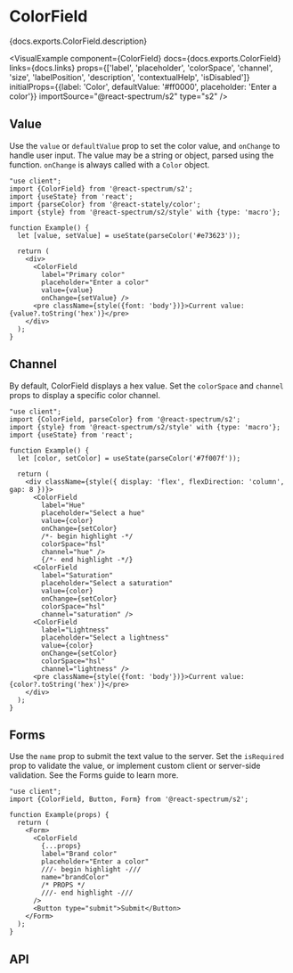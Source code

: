 


# ColorField

<PageDescription>{docs.exports.ColorField.description}</PageDescription>

<VisualExample
  component={ColorField}
  docs={docs.exports.ColorField}
  links={docs.links}
  props={['label', 'placeholder', 'colorSpace', 'channel', 'size', 'labelPosition', 'description', 'contextualHelp', 'isDisabled']}
  initialProps={{label: 'Color', defaultValue: '#ff0000', placeholder: 'Enter a color'}}
  importSource="@react-spectrum/s2"
  type="s2" />

## Value

Use the `value` or `defaultValue` prop to set the color value, and `onChange` to handle user input. The value may be a string or <TypeLink type={docs.exports.Color} links={docs.links} /> object, parsed using the <TypeLink type={docs.exports.parseColor} links={docs.links} /> function. `onChange` is always called with a `Color` object.

```tsx render
"use client";
import {ColorField} from '@react-spectrum/s2';
import {useState} from 'react';
import {parseColor} from '@react-stately/color';
import {style} from '@react-spectrum/s2/style' with {type: 'macro'};

function Example() {
  let [value, setValue] = useState(parseColor('#e73623'));

  return (
    <div>
      <ColorField
        label="Primary color"
        placeholder="Enter a color"
        value={value}
        onChange={setValue} />
      <pre className={style({font: 'body'})}>Current value: {value?.toString('hex')}</pre>
    </div>
  );
}
```

## Channel

By default, ColorField displays a hex value. Set the `colorSpace` and `channel` props to display a specific color channel.

```tsx render
"use client";
import {ColorField, parseColor} from '@react-spectrum/s2';
import {style} from '@react-spectrum/s2/style' with {type: 'macro'};
import {useState} from 'react';

function Example() {
  let [color, setColor] = useState(parseColor('#7f007f'));

  return (
    <div className={style({ display: 'flex', flexDirection: 'column', gap: 8 })}>
      <ColorField
        label="Hue"
        placeholder="Select a hue"
        value={color}
        onChange={setColor}
        /*- begin highlight -*/
        colorSpace="hsl"
        channel="hue" />
        {/*- end highlight -*/}
      <ColorField
        label="Saturation"
        placeholder="Select a saturation"
        value={color}
        onChange={setColor}
        colorSpace="hsl"
        channel="saturation" />
      <ColorField
        label="Lightness"
        placeholder="Select a lightness"
        value={color}
        onChange={setColor}
        colorSpace="hsl"
        channel="lightness" />
      <pre className={style({font: 'body'})}>Current value: {color?.toString('hex')}</pre>
    </div>
  );
}
```

## Forms

Use the `name` prop to submit the text value to the server. Set the `isRequired` prop to validate the value, or implement custom client or server-side validation. See the Forms guide to learn more.

```tsx render docs={docs.exports.ColorField} links={docs.links} props={['isRequired', 'necessityIndicator']} initialProps={{isRequired: true}}
"use client";
import {ColorField, Button, Form} from '@react-spectrum/s2';

function Example(props) {
  return (
    <Form>
      <ColorField
        {...props}
        label="Brand color"
        placeholder="Enter a color"
        ///- begin highlight -///
        name="brandColor"
        /* PROPS */
        ///- end highlight -///
      />
      <Button type="submit">Submit</Button>
    </Form>
  );
}
```

## API

<PropTable component={docs.exports.ColorField} links={docs.links} />
